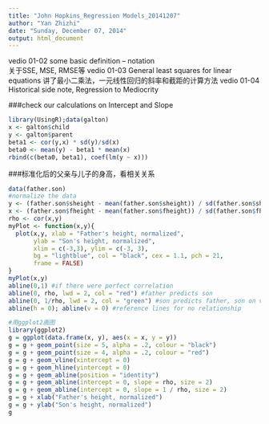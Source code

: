 ```yaml
---
title: "John Hopkins_Regression Models_20141207"
author: "Yan Zhizhi"
date: "Sunday, December 07, 2014"
output: html_document
---
```

vedio 01-02 some basic definition -- notation   
关于SSE, MSE, RMSE等
vedio 01-03 General least squares for linear equations
讲了最小二乘法，一元线性回归的斜率和截距的计算方法
vedio 01-04 Historical side note, Regression to Mediocrity

###check our calculations on Intercept and Slope
```r
library(UsingR);data(galton)
x <- galton$child
y <- galton$parent
beta1 <- cor(y,x) * sd(y)/sd(x)
beta0 <- mean(y) - beta1 * mean(x)
rbind(c(beta0, beta1), coef(lm(y ~ x)))
```
###标准化后的父亲与儿子的身高，看相关关系
```r
data(father.son)
#normalize the data
y <- (father.son$sheight - mean(father.son$sheight)) / sd(father.son$sheight)
x <- (father.son$fheight - mean(father.son$fheight)) / sd(father.son$fheight)
rho <- cor(x,y)
myPlot <- function(x,y){
  plot(x,y, xlab = "Father's height, normalized",
       ylab = "Son's height, normalized",
       xlim = c(-3,3), ylim = c(-3, 3),
       bg = "lightblue", col = "black", cex = 1.1, pch = 21,
       frame = FALSE)
}
myPlot(x,y)
abline(0,1) #if there were perfect correlation
abline(0, rho, lwd = 2, col = "red") #father predicts son
abline(0, 1/rho, lwd = 2, col = "green") #son predicts father, son on vertical axis
abline(h = 0); abline(v = 0) #reference lines for no relationship

#用ggplot2画图 
library(ggplot2)
g = ggplot(data.frame(x, y), aes(x = x, y = y))
g = g + geom_point(size = 5, alpha = .2, colour = "black")
g = g + geom_point(size = 4, alpha = .2, colour = "red")
g = g + geom_vline(xintercept = 0)
g = g + geom_hline(yintercept = 0)
g = g + geom_abline(position = "identity")
g = g + geom_abline(intercept = 0, slope = rho, size = 2)
g = g + geom_abline(intercept = 0, slope = 1 / rho, size = 2)
g = g + xlab("Father's height, normalized")
g = g + ylab("Son's height, normalized")
g
```
